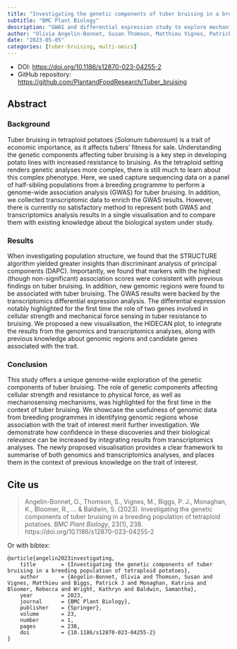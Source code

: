 ```yaml
---
title: "Investigating the genetic components of tuber bruising in a breeding population of tetraploid potatoes"
subtitle: "BMC Plant Biology"
description: "GWAS and differential expression study to explore mechanisms of tuber bruising in the tetraploid potato."
author: "Olivia Angelin-Bonnet, Susan Thomson, Matthieu Vignes, Patrick J. Biggs, Katrina Monaghan, Rebecca Bloomer, Kathryn Wright, Samantha Baldwin"
date: "2023-05-05"
categories: [tuber-bruising, multi-omics]
---
```


- DOI: <https://doi.org/10.1186/s12870-023-04255-2>
- GitHub repository: <https://github.com/PlantandFoodResearch/Tuber_bruising>

## Abstract

### Background
Tuber bruising in tetraploid potatoes (*Solanum tuberosum*) is a trait of economic importance, as it affects tubers’ fitness for sale. Understanding the genetic components affecting tuber bruising is a key step in developing potato lines with increased resistance to bruising. As the tetraploid setting renders genetic analyses more complex, there is still much to learn about this complex phenotype. Here, we used capture sequencing data on a panel of half-sibling populations from a breeding programme to perform a genome-wide association analysis (GWAS) for tuber bruising. In addition, we collected transcriptomic data to enrich the GWAS results. However, there is currently no satisfactory method to represent both GWAS and transcriptomics analysis results in a single visualisation and to compare them with existing knowledge about the biological system under study.

### Results
When investigating population structure, we found that the STRUCTURE algorithm yielded greater insights than discriminant analysis of principal components (DAPC). Importantly, we found that markers with the highest (though non-significant) association scores were consistent with previous findings on tuber bruising. In addition, new genomic regions were found to be associated with tuber bruising. The GWAS results were backed by the transcriptomics differential expression analysis. The differential expression notably highlighted for the first time the role of two genes involved in cellular strength and mechanical force sensing in tuber resistance to bruising. We proposed a new visualisation, the HIDECAN plot, to integrate the results from the genomics and transcriptomics analyses, along with previous knowledge about genomic regions and candidate genes associated with the trait.

### Conclusion
This study offers a unique genome-wide exploration of the genetic components of tuber bruising. The role of genetic components affecting cellular strength and resistance to physical force, as well as mechanosensing mechanisms, was highlighted for the first time in the context of tuber bruising. We showcase the usefulness of genomic data from breeding programmes in identifying genomic regions whose association with the trait of interest merit further investigation. We demonstrate how confidence in these discoveries and their biological relevance can be increased by integrating results from transcriptomics analyses. The newly proposed visualisation provides a clear framework to summarise of both genomics and transcriptomics analyses, and places them in the context of previous knowledge on the trait of interest.

## Cite us

> Angelin-Bonnet, O., Thomson, S., Vignes, M., Biggs, P. J., Monaghan, K., Bloomer, R., ... & Baldwin, S. (2023). Investigating the genetic components of tuber bruising in a breeding population of tetraploid potatoes. *BMC Plant Biology*, 23(1), 238. https://doi.org/10.1186/s12870-023-04255-2

Or with bibtex:

```
@article{angelin2023investigating,
	title        = {Investigating the genetic components of tuber bruising in a breeding population of tetraploid potatoes},
	author       = {Angelin-Bonnet, Olivia and Thomson, Susan and Vignes, Matthieu and Biggs, Patrick J and Monaghan, Katrina and Bloomer, Rebecca and Wright, Kathryn and Baldwin, Samantha},
	year         = 2023,
	journal      = {BMC Plant Biology},
	publisher    = {Springer},
	volume       = 23,
	number       = 1,
	pages        = 238,
	doi          = {10.1186/s12870-023-04255-2}
}
```
